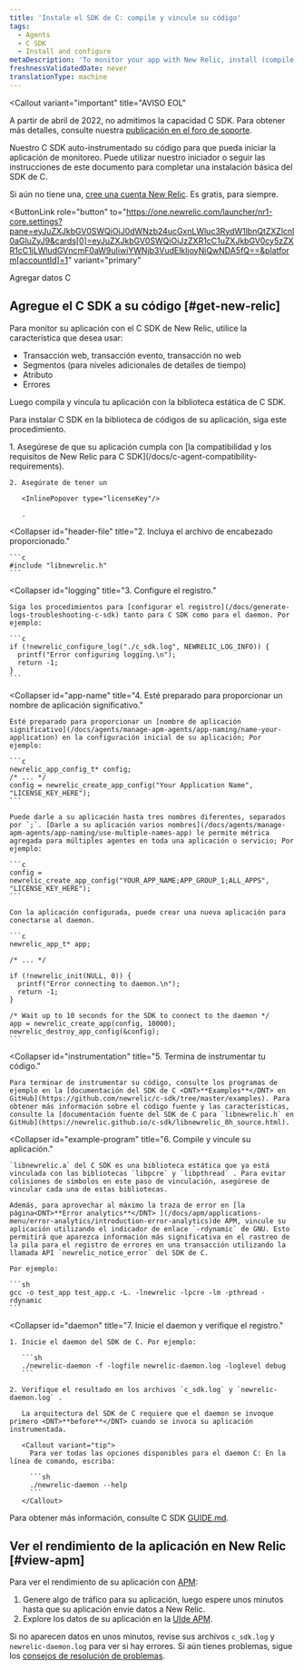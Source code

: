```yaml
---
title: 'Instale el SDK de C: compile y vincule su código'
tags:
  - Agents
  - C SDK
  - Install and configure
metaDescription: 'To monitor your app with New Relic, install (compile and link) the New Relic C SDK into your app''s code library.'
freshnessValidatedDate: never
translationType: machine
---
```


<Callout
  variant="important"
  title="AVISO EOL"
>
  A partir de abril de 2022, no admitimos la capacidad C SDK. Para obtener más detalles, consulte nuestra [publicación en el foro de soporte](https://discuss.newrelic.com/t/q1-bulk-eol-announcement-fy23/181744).
</Callout>

Nuestro C SDK auto-instrumentado su código para que pueda iniciar la aplicación de monitoreo. Puede utilizar nuestro iniciador o seguir las instrucciones de este documento para completar una instalación básica del SDK de C.

Si aún no tiene una, [cree una cuenta New Relic](https://newrelic.com/signup). Es gratis, para siempre.

<ButtonLink
  role="button"
  to="https://one.newrelic.com/launcher/nr1-core.settings?pane=eyJuZXJkbGV0SWQiOiJ0dWNzb24ucGxnLWluc3RydW1lbnQtZXZlcnl0aGluZyJ9&cards[0]=eyJuZXJkbGV0SWQiOiJzZXR1cC1uZXJkbGV0cy5zZXR1cC1jLWludGVncmF0aW9uIiwiYWNjb3VudElkIjoyNjQwNDA5fQ==&platform[accountId]=1"
  variant="primary"
>
  Agregar datos C
</ButtonLink>

## Agregue el C SDK a su código [#get-new-relic]

Para monitor su aplicación con el C SDK de New Relic, utilice la característica que desea usar:

* Transacción web, transacción evento, transacción no web
* Segmentos (para niveles adicionales de detalles de tiempo)
* Atributo
* Errores

Luego compila y vincula tu aplicación con la biblioteca estática de C SDK.

Para instalar C SDK en la biblioteca de códigos de su aplicación, siga este procedimiento.

<CollapserGroup>
  <Collapser
    id="requirements"
    title="1. Verificar requisitos."
  >
    1. Asegúrese de que su aplicación cumpla con [la compatibilidad y los requisitos de New Relic para C SDK](/docs/c-agent-compatibility-requirements).

    2. Asegúrate de tener un

       <InlinePopover type="licenseKey"/>

       .
  </Collapser>

  <Collapser
    id="header-file"
    title="2. Incluya el archivo de encabezado proporcionado."
  >
    ```c
    #include "libnewrelic.h"
    ```
  </Collapser>

  <Collapser
    id="logging"
    title="3. Configure el registro."
  >
    Siga los procedimientos para [configurar el registro](/docs/generate-logs-troubleshooting-c-sdk) tanto para C SDK como para el daemon. Por ejemplo:

    ```c
    if (!newrelic_configure_log("./c_sdk.log", NEWRELIC_LOG_INFO)) {
      printf("Error configuring logging.\n");
      return -1;
    }
    ```
  </Collapser>

  <Collapser
    id="app-name"
    title="4. Esté preparado para proporcionar un nombre de aplicación significativo."
  >
    Esté preparado para proporcionar un [nombre de aplicación significativo](/docs/agents/manage-apm-agents/app-naming/name-your-application) en la configuración inicial de su aplicación; Por ejemplo:

    ```c
    newrelic_app_config_t* config;
    /* ... */
    config = newrelic_create_app_config("Your Application Name", "LICENSE_KEY_HERE");
    ```

    Puede darle a su aplicación hasta tres nombres diferentes, separados por `;`. [Darle a su aplicación varios nombres](/docs/agents/manage-apm-agents/app-naming/use-multiple-names-app) le permite métrica agregada para múltiples agentes en toda una aplicación o servicio; Por ejemplo:

    ```c
    config = newrelic_create_app_config("YOUR_APP_NAME;APP_GROUP_1;ALL_APPS", "LICENSE_KEY_HERE");
    ```

    Con la aplicación configurada, puede crear una nueva aplicación para conectarse al daemon.

    ```c
    newrelic_app_t* app;

    /* ... */

    if (!newrelic_init(NULL, 0)) {
      printf("Error connecting to daemon.\n");
      return -1;
    }

    /* Wait up to 10 seconds for the SDK to connect to the daemon */
    app = newrelic_create_app(config, 10000);
    newrelic_destroy_app_config(&config);
    ```
  </Collapser>

  <Collapser
    id="instrumentation"
    title="5. Termina de instrumentar tu código."
  >
    Para terminar de instrumentar su código, consulte los programas de ejemplo en la [documentación del SDK de C <DNT>**Examples**</DNT> en GitHub](https://github.com/newrelic/c-sdk/tree/master/examples). Para obtener más información sobre el código fuente y las características, consulte la [documentación fuente del SDK de C para `libnewrelic.h` en GitHub](https://newrelic.github.io/c-sdk/libnewrelic_8h_source.html).
  </Collapser>

  <Collapser
    id="example-program"
    title="6. Compile y vincule su aplicación."
  >
    `libnewrelic.a` del C SDK es una biblioteca estática que ya está vinculada con las bibliotecas `libpcre` y `libpthread` . Para evitar colisiones de símbolos en este paso de vinculación, asegúrese de vincular cada una de estas bibliotecas.

    Además, para aprovechar al máximo la traza de error en [la página<DNT>**Error analytics**</DNT> ](/docs/apm/applications-menu/error-analytics/introduction-error-analytics)de APM, vincule su aplicación utilizando el indicador de enlace `-rdynamic` de GNU. Esto permitirá que aparezca información más significativa en el rastreo de la pila para el registro de errores en una transacción utilizando la llamada API `newrelic_notice_error` del SDK de C.

    Por ejemplo:

    ```sh
    gcc -o test_app test_app.c -L. -lnewrelic -lpcre -lm -pthread -rdynamic
    ```
  </Collapser>

  <Collapser
    id="daemon"
    title="7. Inicie el daemon y verifique el registro."
  >
    1. Inicie el daemon del SDK de C. Por ejemplo:

       ```sh
       ./newrelic-daemon -f -logfile newrelic-daemon.log -loglevel debug
       ```

    2. Verifique el resultado en los archivos `c_sdk.log` y `newrelic-daemon.log` .

       La arquitectura del SDK de C requiere que el daemon se invoque primero <DNT>**before**</DNT> cuando se invoca su aplicación instrumentada.

       <Callout variant="tip">
         Para ver todas las opciones disponibles para el daemon C: En la línea de comando, escriba:

         ```sh
         ./newrelic-daemon --help
         ```
       </Callout>
  </Collapser>
</CollapserGroup>

Para obtener más información, consulte C SDK [GUIDE.md](https://github.com/newrelic/c-sdk/blob/master/GUIDE.md#getting-started).

## Ver el rendimiento de la aplicación en New Relic [#view-apm]

Para ver el rendimiento de su aplicación con [APM](/docs/apm/new-relic-apm/getting-started/introduction-new-relic-apm):

1. Genere algo de tráfico para su aplicación, luego espere unos minutos hasta que su aplicación envíe datos a New Relic.
2. Explore los datos de su aplicación en la [UIde APM](/docs/apm/applications-menu/monitoring/apm-overview-page).

Si no aparecen datos en unos minutos, revise sus archivos `c_sdk.log` y `newrelic-daemon.log` para ver si hay errores. Si aún tienes problemas, sigue los [consejos de resolución de problemas](/docs/apm/agents/c-sdk/troubleshooting/no-data-appears-c-sdk).
